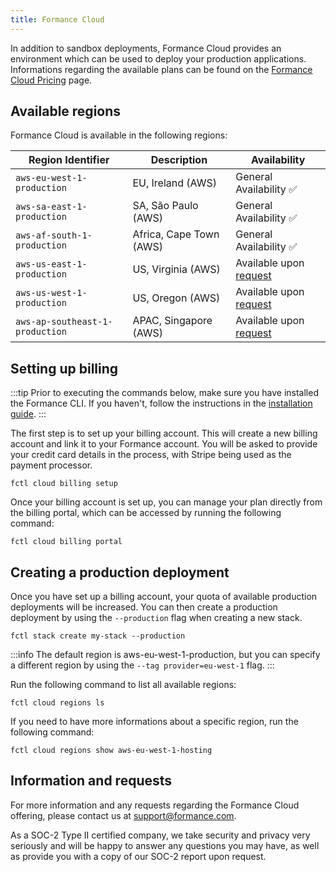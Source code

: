 ```yaml
---
title: Formance Cloud
---
```


In addition to sandbox deployments, Formance Cloud provides an environment which can be used to deploy your production applications. Informations regarding the available plans can be found on the [Formance Cloud Pricing](https://formance.com/pricing) page.

## Available regions

Formance Cloud is available in the following regions:

<!-- markdown table with regions -->
| Region Identifier | Description | Availability
| --- | --- | --- |
| `aws-eu-west-1-production` | EU, Ireland (AWS) | General Availability ✅ |
| `aws-sa-east-1-production` | SA, São Paulo (AWS) | General Availability ✅ |
| `aws-af-south-1-production`| Africa, Cape Town (AWS) | General Availability ✅ |
| `aws-us-east-1-production` | US, Virginia (AWS) | Available upon [request](mailto:support@formance.com) |
| `aws-us-west-1-production` | US, Oregon (AWS) | Available upon [request](mailto:support@formance.com) |
| `aws-ap-southeast-1-production` | APAC, Singapore (AWS) | Available upon [request](mailto:support@formance.com) |

## Setting up billing

:::tip
Prior to executing the commands below, make sure you have installed the Formance CLI. If you haven't, follow the instructions in the [installation guide](/stack/fctl).
:::

The first step is to set up your billing account. This will create a new billing account and link it to your Formance account. You will be asked to provide your credit card details in the process, with Stripe being used as the payment processor.

```shell
fctl cloud billing setup
```

Once your billing account is set up, you can manage your plan directly from the billing portal, which can be accessed by running the following command:

```shell
fctl cloud billing portal
```

## Creating a production deployment

Once you have set up a billing account, your quota of available production deployments will be increased. You can then create a production deployment by using the `--production` flag when creating a new stack.

```shell
fctl stack create my-stack --production
```

:::info
The default region is aws-eu-west-1-production, but you can specify a different region by using the `--tag provider=eu-west-1` flag.
:::

Run the following command to list all available regions:

```shell
fctl cloud regions ls
```

If you need to have more informations about a specific region, run the following command:

```shell
fctl cloud regions show aws-eu-west-1-hosting
```


## Information and requests

For more information and any requests regarding the Formance Cloud offering, please contact us at [support@formance.com](mailto:support@formance.com).

As a SOC-2 Type II certified company, we take security and privacy very seriously and will be happy to answer any questions you may have, as well as provide you with a copy of our SOC-2 report upon request.
